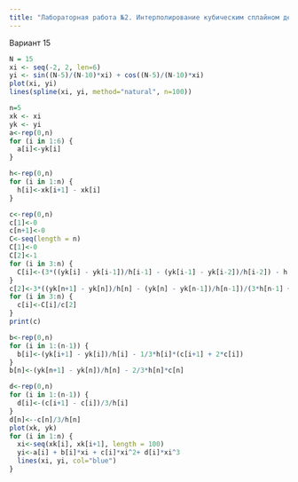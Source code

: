 ---
title: "Лабораторная работа №2. Интерполирование кубическим сплайном дефекта"
---

Вариант 15

```{r}
N = 15
xi <- seq(-2, 2, len=6)
yi <- sin((N-5)/(N-10)*xi) + cos((N-5)/(N-10)*xi)
plot(xi, yi)
lines(spline(xi, yi, method="natural", n=100))

```


```{r}
n=5
xk <- xi
yk <- yi
a<-rep(0,n)
for (i in 1:6) {
  a[i]<-yk[i]
}

h<-rep(0,n)
for (i in 1:n) {
  h[i]<-xk[i+1] - xk[i]
}

c<-rep(0,n)
c[1]<-0
c[n+1]<-0
C<-seq(length = n)
C[1]<-0
C[2]<-1
for (i in 3:n) {
  C[i]<-(3*((yk[i] - yk[i-1])/h[i-1] - (yk[i-1] - yk[i-2])/h[i-2]) - h[i-2]*c[i-2] - 2*(h[i-2] + h[i-1])*c[i-1])/h[i-1]
}
c[2]<-3*((yk[n+1] - yk[n])/h[n] - (yk[n] - yk[n-1])/h[n-1])/(3*h[n-1] + 2*h[n])/(C[n-1] + C[n])
for (i in 3:n) {
  c[i]<-C[i]/c[2]
}
print(c)

b<-rep(0,n)
for (i in 1:(n-1)) {
  b[i]<-(yk[i+1] - yk[i])/h[i] - 1/3*h[i]*(c[i+1] + 2*c[i])
}
b[n]<-(yk[n+1] - yk[n])/h[n] - 2/3*h[n]*c[n]

d<-rep(0,n)
for (i in 1:(n-1)) {
  d[i]<-(c[i+1] - c[i])/3/h[i]
}
d[n]<--c[n]/3/h[n]
plot(xk, yk)
for (i in 1:n) {
  xi<-seq(xk[i], xk[i+1], length = 100)
  yi<-a[i] + b[i]*xi + c[i]*xi^2+ d[i]*xi^3
  lines(xi, yi, col="blue")
}
```

